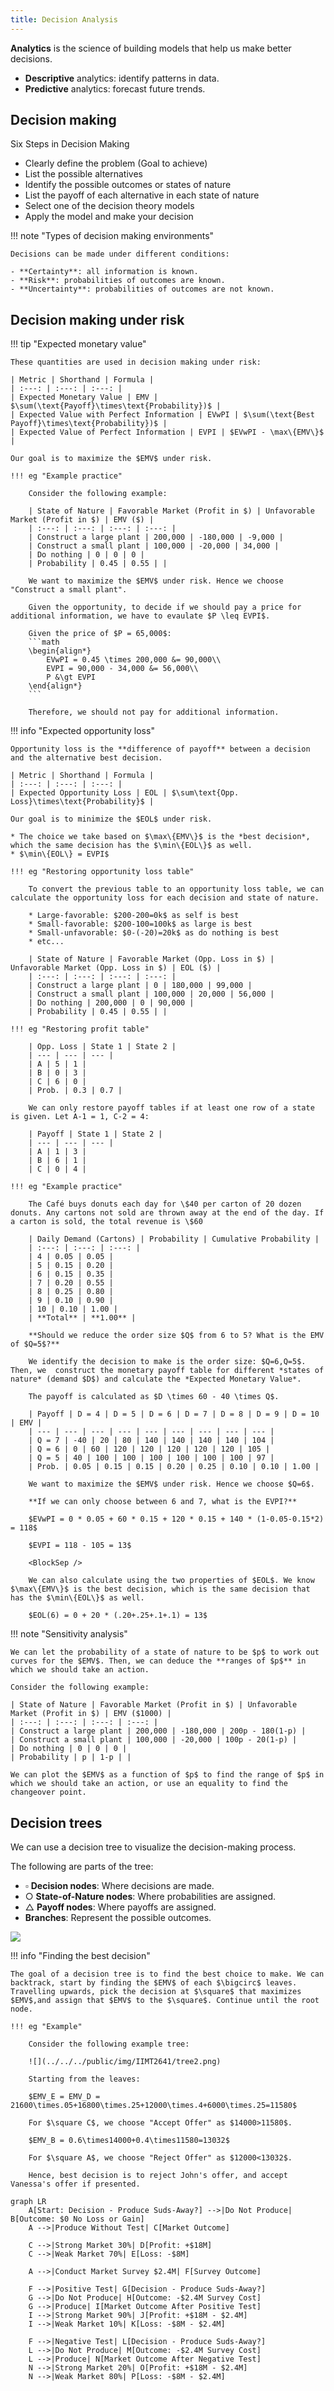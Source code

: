 ```yaml
---
title: Decision Analysis
---
```


**Analytics** is the science of building models that help us make better decisions.

- **Descriptive** analytics: identify patterns in data.
- **Predictive** analytics: forecast future trends.

## Decision making

Six Steps in Decision Making
- Clearly define the problem (Goal to achieve)
- List the possible alternatives
- Identify the possible outcomes or states of nature
- List the payoff of each alternative in each state of nature
- Select one of the decision theory models
- Apply the model and make your decision

!!! note "Types of decision making environments"
    
    Decisions can be made under different conditions:

    - **Certainty**: all information is known.
    - **Risk**: probabilities of outcomes are known.
    - **Uncertainty**: probabilities of outcomes are not known.

## Decision making under risk

!!! tip "Expected monetary value"

    These quantities are used in decision making under risk:

    | Metric | Shorthand | Formula |
    | :---: | :---: | :---: |
    | Expected Monetary Value | EMV | $\sum(\text{Payoff}\times\text{Probability})$ |
    | Expected Value with Perfect Information | EVwPI | $\sum(\text{Best Payoff}\times\text{Probability})$ |
    | Expected Value of Perfect Information | EVPI | $EVwPI - \max\{EMV\}$ |

    Our goal is to maximize the $EMV$ under risk. 

    !!! eg "Example practice"

        Consider the following example:

        | State of Nature | Favorable Market (Profit in $) | Unfavorable Market (Profit in $) | EMV ($) |
        | :---: | :---: | :---: | :---: |
        | Construct a large plant | 200,000 | -180,000 | -9,000 |
        | Construct a small plant | 100,000 | -20,000 | 34,000 |
        | Do nothing | 0 | 0 | 0 |
        | Probability | 0.45 | 0.55 | |

        We want to maximize the $EMV$ under risk. Hence we choose "Construct a small plant".

        Given the opportunity, to decide if we should pay a price for additional information, we have to evaulate $P \leq EVPI$. 

        Given the price of $P = 65,000$:
        ```math
        \begin{align*}
            EVwPI = 0.45 \times 200,000 &= 90,000\\
            EVPI = 90,000 - 34,000 &= 56,000\\
            P &\gt EVPI
        \end{align*}
        ```

        Therefore, we should not pay for additional information.

!!! info "Expected opportunity loss"

    Opportunity loss is the **difference of payoff** between a decision and the alternative best decision.

    | Metric | Shorthand | Formula |
    | :---: | :---: | :---: |
    | Expected Opportunity Loss | EOL | $\sum\text{Opp. Loss}\times\text{Probability}$ | 

    Our goal is to minimize the $EOL$ under risk.
    
    * The choice we take based on $\max\{EMV\}$ is the *best decision*, which the same decision has the $\min\{EOL\}$ as well.
    * $\min\{EOL\} = EVPI$

    !!! eg "Restoring opportunity loss table"

        To convert the previous table to an opportunity loss table, we can calculate the opportunity loss for each decision and state of nature.

        * Large-favorable: $200-200=0k$ as self is best
        * Small-favorable: $200-100=100k$ as large is best
        * Small-unfavorable: $0-(-20)=20k$ as do nothing is best
        * etc...

        | State of Nature | Favorable Market (Opp. Loss in $) | Unfavorable Market (Opp. Loss in $) | EOL ($) |
        | :---: | :---: | :---: | :---: |
        | Construct a large plant | 0 | 180,000 | 99,000 |
        | Construct a small plant | 100,000 | 20,000 | 56,000 |
        | Do nothing | 200,000 | 0 | 90,000 |
        | Probability | 0.45 | 0.55 | |
    
    !!! eg "Restoring profit table"

        | Opp. Loss | State 1 | State 2 |
        | --- | --- | --- |
        | A | 5 | 1 |
        | B | 0 | 3 |
        | C | 6 | 0 |
        | Prob. | 0.3 | 0.7 | 

        We can only restore payoff tables if at least one row of a state is given. Let A-1 = 1, C-2 = 4:

        | Payoff | State 1 | State 2 | 
        | --- | --- | --- |
        | A | 1 | 3 | 
        | B | 6 | 1 |
        | C | 0 | 4 |

    !!! eg "Example practice"

        The Café buys donuts each day for \$40 per carton of 20 dozen donuts. Any cartons not sold are thrown away at the end of the day. If a carton is sold, the total revenue is \$60

        | Daily Demand (Cartons) | Probability | Cumulative Probability |
        | :---: | :---: | :---: |
        | 4 | 0.05 | 0.05 |
        | 5 | 0.15 | 0.20 |
        | 6 | 0.15 | 0.35 |
        | 7 | 0.20 | 0.55 |
        | 8 | 0.25 | 0.80 |
        | 9 | 0.10 | 0.90 |
        | 10 | 0.10 | 1.00 |
        | **Total** | **1.00** |

        **Should we reduce the order size $Q$ from 6 to 5? What is the EMV of $Q=5$?**

        We identify the decision to make is the order size: $Q=6,Q=5$. Then, we  construct the monetary payoff table for different *states of nature* (demand $D$) and calculate the *Expected Monetary Value*.

        The payoff is calculated as $D \times 60 - 40 \times Q$.

        | Payoff | D = 4 | D = 5 | D = 6 | D = 7 | D = 8 | D = 9 | D = 10 | EMV |
        | --- | --- | --- | --- | --- | --- | --- | --- | --- |
        | Q = 7 | -40 | 20 | 80 | 140 | 140 | 140 | 140 | 104 | 
        | Q = 6 | 0 | 60 | 120 | 120 | 120 | 120 | 120 | 105 |
        | Q = 5 | 40 | 100 | 100 | 100 | 100 | 100 | 100 | 97 | 
        | Prob. | 0.05 | 0.15 | 0.15 | 0.20 | 0.25 | 0.10 | 0.10 | 1.00 |

        We want to maximize the $EMV$ under risk. Hence we choose $Q=6$.

        **If we can only choose between 6 and 7, what is the EVPI?**

        $EVwPI = 0 * 0.05 + 60 * 0.15 + 120 * 0.15 + 140 * (1-0.05-0.15*2) = 118$

        $EVPI = 118 - 105 = 13$

        <BlockSep />

        We can also calculate using the two properties of $EOL$. We know $\max\{EMV\}$ is the best decision, which is the same decision that has the $\min\{EOL\}$ as well. 

        $EOL(6) = 0 + 20 * (.20+.25+.1+.1) = 13$


!!! note "Sensitivity analysis"

    We can let the probability of a state of nature to be $p$ to work out curves for the $EMV$. Then, we can deduce the **ranges of $p$** in which we should take an action. 

    Consider the following example:

    | State of Nature | Favorable Market (Profit in $) | Unfavorable Market (Profit in $) | EMV ($1000) |
    | :---: | :---: | :---: | :---: |
    | Construct a large plant | 200,000 | -180,000 | 200p - 180(1-p) |
    | Construct a small plant | 100,000 | -20,000 | 100p - 20(1-p) |
    | Do nothing | 0 | 0 | 0 |
    | Probability | p | 1-p | |

    We can plot the $EMV$ as a function of $p$ to find the range of $p$ in which we should take an action, or use an equality to find the changeover point.

## Decision trees

We can use a decision tree to visualize the decision-making process. 

The following are parts of the tree:
- $\square$ **Decision nodes**: Where decisions are made.
- $\bigcirc$ **State-of-Nature nodes**: Where probabilities are assigned.
- $\triangle$ **Payoff nodes**: Where payoffs are assigned.
- **Branches**: Represent the possible outcomes.

![](../../../public/img/IIMT2641/tree.png)

!!! info "Finding the best decision"

    The goal of a decision tree is to find the best choice to make. We can backtrack, start by finding the $EMV$ of each $\bigcirc$ leaves. Travelling upwards, pick the decision at $\square$ that maximizes $EMV$,and assign that $EMV$ to the $\square$. Continue until the root node.

    !!! eg "Example"

        Consider the following example tree:

        ![](../../../public/img/IIMT2641/tree2.png)

        Starting from the leaves:

        $EMV_E = EMV_D = 21600\times.05+16800\times.25+12000\times.4+6000\times.25=11580$

        For $\square C$, we choose "Accept Offer" as $14000>11580$.

        $EMV_B = 0.6\times14000+0.4\times11580=13032$

        For $\square A$, we choose "Reject Offer" as $12000<13032$.

        Hence, best decision is to reject John's offer, and accept Vanessa's offer if presented.

```mermaid
graph LR
    A[Start: Decision - Produce Suds-Away?] -->|Do Not Produce| B[Outcome: $0 No Loss or Gain]
    A -->|Produce Without Test| C[Market Outcome]

    C -->|Strong Market 30%| D[Profit: +$18M]
    C -->|Weak Market 70%| E[Loss: -$8M]

    A -->|Conduct Market Survey $2.4M| F[Survey Outcome]

    F -->|Positive Test| G[Decision - Produce Suds-Away?]
    G -->|Do Not Produce| H[Outcome: -$2.4M Survey Cost]
    G -->|Produce| I[Market Outcome After Positive Test]
    I -->|Strong Market 90%| J[Profit: +$18M - $2.4M]
    I -->|Weak Market 10%| K[Loss: -$8M - $2.4M]

    F -->|Negative Test| L[Decision - Produce Suds-Away?]
    L -->|Do Not Produce| M[Outcome: -$2.4M Survey Cost]
    L -->|Produce| N[Market Outcome After Negative Test]
    N -->|Strong Market 20%| O[Profit: +$18M - $2.4M]
    N -->|Weak Market 80%| P[Loss: -$8M - $2.4M]
```